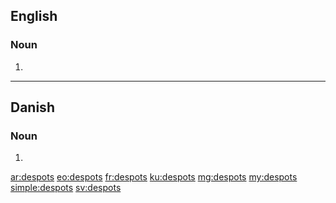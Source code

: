 ==English==

===Noun===
{{head|en|plural}}

# {{plural of|despot|lang=en}}

----

==Danish==

===Noun===
{{head|da|noun form|g=c}}

# {{genitive singular indefinite of|despot|lang=da}}

[[ar:despots]]
[[eo:despots]]
[[fr:despots]]
[[ku:despots]]
[[mg:despots]]
[[my:despots]]
[[simple:despots]]
[[sv:despots]]